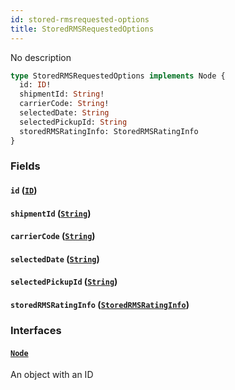 ```yaml
---
id: stored-rmsrequested-options
title: StoredRMSRequestedOptions
---
```


No description

```graphql
type StoredRMSRequestedOptions implements Node {
  id: ID!
  shipmentId: String!
  carrierCode: String!
  selectedDate: String
  selectedPickupId: String
  storedRMSRatingInfo: StoredRMSRatingInfo
}
```

### Fields

#### `id` ([`ID`](../../order-view-service/scalars/id))

#### `shipmentId` ([`String`](../../order-view-service/scalars/string))

#### `carrierCode` ([`String`](../../order-view-service/scalars/string))

#### `selectedDate` ([`String`](../../order-view-service/scalars/string))

#### `selectedPickupId` ([`String`](../../order-view-service/scalars/string))

#### `storedRMSRatingInfo` ([`StoredRMSRatingInfo`](../../order-view-service/objects/stored-rmsrating-info))

### Interfaces

#### [`Node`](../../order-view-service/interfaces/node)

An object with an ID
